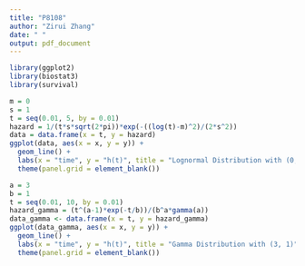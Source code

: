 ```yaml
---
title: "P8108"
author: "Zirui Zhang"
date: " "
output: pdf_document
---
```


```r
library(ggplot2)
library(biostat3)
library(survival)
```


```r
m = 0
s = 1
t = seq(0.01, 5, by = 0.01)
hazard = 1/(t*s*sqrt(2*pi))*exp(-((log(t)-m)^2)/(2*s^2))
data = data.frame(x = t, y = hazard)
ggplot(data, aes(x = x, y = y)) +
  geom_line() +
  labs(x = "time", y = "h(t)", title = "Lognormal Distribution with (0, 1)") +
  theme(panel.grid = element_blank())
```

```r
a = 3
b = 1
t = seq(0.01, 10, by = 0.01)
hazard_gamma = (t^(a-1)*exp(-t/b))/(b^a*gamma(a))
data_gamma <- data.frame(x = t, y = hazard_gamma)
ggplot(data_gamma, aes(x = x, y = y)) +
  geom_line() +
  labs(x = "time", y = "h(t)", title = "Gamma Distribution with (3, 1)") + 
  theme(panel.grid = element_blank())
```

